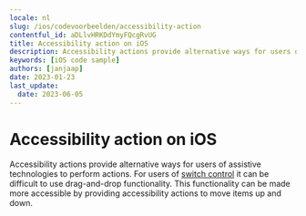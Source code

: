 ```yaml
---
locale: nl
slug: /ios/codevoorbeelden/accessibility-action
contentful_id: aDLlvHRKDdYmyFQcgRvUG
title: Accessibility action on iOS
description: Accessibility actions provide alternative ways for users of assistive technologies to perform actions.
keywords: [iOS code sample]
authors: [janjaap]
date: 2023-01-23
last_update:
  date: 2023-06-05
---
```


# Accessibility action on iOS

Accessibility actions provide alternative ways for users of assistive technologies to perform actions. For users of [switch control](https://appt.org/en/docs/ios/features/switch-control) it can be difficult to use drag-and-drop functionality. This functionality can be made more accessible by providing accessibility actions to move items up and down.

<CodeSample id="accessibility-action" locale="nl" platform="ios"/>
